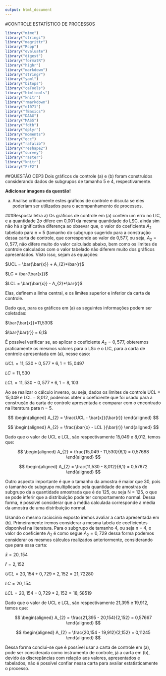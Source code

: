 ```yaml
---
output: html_document
---
```

#CONTROLE ESTATÍSTICO DE PROCESSOS
```r
library("mime")
library("stringi")
library("magrittr") 
library("Rcpp")
library("evaluate")
library("digest")
library("formatR")
library("highr")
library("markdown")
library("stringr")
library("yaml")
library("bitops")
library("caTools")
library("htmltools")
library("knitr")
library("rmarkdown")
library("e1071")
library("fBasics")
library("DAAG")
library("MASS")
library("fdth")
library("dplyr")
library("moments")
library("qcc")
library("rafalib")
library("reshape2")
library("survey")
library("raster")
library("knitr")
library("FrF2")
```

##QUESTÃO CEP3
Dois gráficos de controle (a) e (b) foram construídos considerando dados de subgrupos de tamanho 5 e 4, respectivamente.

**Adicionar imagens da questão!**

a) Analise criticamente estes gráficos de controle e discuta se eles poderiam ser utilizados para o acompanhamento de processos.

###Resposta letra a)
Os gráficos de controle em (a) contém um erro no LIC, e a quantidade 2$\sigma$ difere em 0,001 da mesma quantidade do LSC, ainda sim não há significativa diferença ao obsevar que, o valor do coeficiente $A_{2}$ tabelado para n = 5 (tamanho do subgrupo sugerido para a construção dessa carta de controle, que corresponde ao valor de 0,577, ou seja, $A_{2} = 0,577$, não difere muito do valor calculado abaixo, bem como os limites de controle calculados com o valor tabelado não diferem muito dos gráficos apresentados. Visto isso, sejam as equações:

$UCL = \bar{\bar{x}} + A_{2}*\bar{r}$

$LC = \bar{\bar{x}}$

$LCL = \bar{\bar{x}} - A_{2}*\bar{r}$

Elas, definem a linha central, e os limites superior e inferior da carta de controle.

Dado que, para os gráficos em (a) as seguintes informações podem ser coletadas:

$\bar{\bar{x}}=11,530$

$\bar{\bar{r}} = 6,1$

É possível verificar se, ao aplicar o coeficiente $A_{2} = 0,577$, obteremos praticamente os mesmos valores para o LSc e o LIC, para a carta de controle apresentada em (a), nesse caso:

$UCL = 11,530 + 0,577 * 6,1 = 15,0497$

$LC = 11,530$

$LCL = 11,530 - 0,577 * 6,1 = 8,103$

Ao se realizar o cálculo inverso, ou seja, dados os limites de controle 
UCL = 15,049 e LCL = 8,012, podemos obter o coeficiente que foi usado para a construção da carta de controle apresentada e comparar com o encontrado na literatura para n = 5.

$$
\begin{aligned}
A_{2} = \frac{UCL - \bar{x}}{\bar{r}}
\end{aligned}
$$

$$
\begin{aligned}
A_{2} = \frac{\bar{x} - LCL }{\bar{r}}
\end{aligned}
$$

Dado que o valor de UCL e LCL, são respectivamente 15,049 e 8,012, temos que:

$$
\begin{aligned}
A_{2} = \frac{15,049 - 11,530}{6,1} = 0,57688
\end{aligned}
$$

$$
\begin{aligned}
A_{2} = \frac{11,530 - 8,012}{6,1} = 0,57672
\end{aligned}
$$

Outro aspecto importante é que o tamanho da amostra é maior que 30, pois o tamanho do subgrupo multiplicado pela quantidade de amostras do subgrupo dá a quantidade amostrada que é de 125, ou seja N = 125, o que se pode inferir que a distribuição pode ter comportamento normal. Dessa forma, é possível considerar que a média calculada corresponde à média da amostra de uma distribuição normal.

Usando o mesmo raciocínio exposto iremos avaliar a carta apresentada em (b). Primeiramente iremos considerar a mesma tabela de coeficientes disponível na literatura. Para o subgrupo de tamanho 4, ou seja n = 4, o valor do coeficiente $A_{2}$ é como segue $A_{2} = 0,729$ dessa forma podemos considerar os mesmos cálculos realizados anteriormente, considerando que para essa carta:

$\bar{x}=20,154$

$\bar{r} = 2,152$

$UCL = 20,154 + 0,729 * 2,152 = 21,72280$

$LC = 20,154$

$LCL = 20,154 - 0,729 * 2,152 = 18,58519$

Dado que o valor de UCL e LCL, são respectivamente 21,395 e 19,912, temos que:

$$
\begin{aligned}
A_{2} = \frac{21,395 - 20,154}{2,152} = 0,57667
\end{aligned}
$$

$$
\begin{aligned}
A_{2} = \frac{20,154 - 19,912}{2,152} = 0,11245
\end{aligned}
$$

Dessa forma conclui-se que é possível usar a carta de controle em (a), pode ser considerada como instrumento de controle, já a carta em (b), devido às discrepâncias com relação aos valores, apresentados e tabelados, não é possível confiar nessa carta para avaliar estatisticamente o processo.
